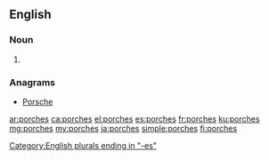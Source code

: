 {{also|Porches}}

==English==

===Noun===
{{head|en|noun plural form}}

# {{plural of|porch|lang=en}}

===Anagrams===
* [[Porsche#English|Porsche]]

[[Category:English plurals ending in "-es"]]

[[ar:porches]]
[[ca:porches]]
[[el:porches]]
[[es:porches]]
[[fr:porches]]
[[ku:porches]]
[[mg:porches]]
[[my:porches]]
[[ja:porches]]
[[simple:porches]]
[[fi:porches]]